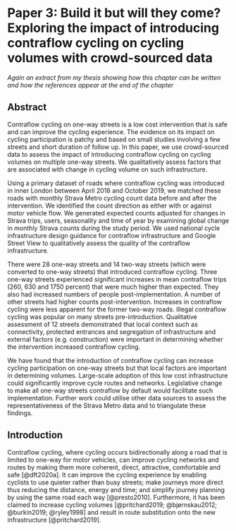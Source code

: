 # Paper 3: Build it but will they come? Exploring the impact of introducing contraflow cycling on cycling volumes with crowd-sourced data {#sec-Chapter4}

*Again an extract from my thesis showing how this chapter can be written and how the references appear at the end of the chapter*

## Abstract

Contraflow cycling on one-way streets is a low cost intervention that is safe and can improve the cycling experience. The evidence on its impact on cycling participation is patchy and based on small studies involving a few streets and short duration of follow up. In this paper, we use crowd-sourced data to assess the impact of introducing contraflow cycling on cycling volumes on multiple one-way streets. We qualitatively assess factors that are associated with change in cycling volume on such infrastructure.

Using a primary dataset of roads where contraflow cycling was introduced in inner London between April 2018 and October 2019, we matched these roads with monthly Strava Metro cycling count data before and after the intervention. We identified the count direction as either with or against motor vehicle flow. We generated expected counts adjusted for changes in Strava trips, users, seasonality and time of year by examining global change in monthly Strava counts during the study period. We used national cycle infrastructure design guidance for contraflow infrastructure and Google Street View to qualitatively assess the quality of the contraflow infrastructure.

There were 28 one-way streets and 14 two-way streets (which were converted to one-way streets) that introduced contraflow cycling. Three one-way streets experienced significant increases in mean contraflow trips (260, 630 and 1750 percent) that were much higher than expected. They also had increased numbers of people post-implementation. A number of other streets had higher counts post-intervention. Increases in contraflow cycling were less apparent for the former two-way roads. Illegal contraflow cycling was popular on many streets pre-introduction. Qualitative assessment of 12 streets demonstrated that local context such as connectivity, protected entrances and segregation of infrastructure and external factors (e.g. construction) were important in determining whether the intervention increased contraflow cycling.

We have found that the introduction of contraflow cycling can increase cycling participation on one-way streets but that local factors are important in determining volumes. Large-scale adoption of this low cost infrastructure could significantly improve cycle routes and networks. Legislative change to make all one-way streets contraflow by default would facilitate such implementation. Further work could utilise other data sources to assess the representativeness of the Strava Metro data and to triangulate these findings.

## Introduction

Contraflow cycling, where cycling occurs bidirectionally along a road that is limited to one-way for motor vehicles, can improve cycling networks and routes by making them more coherent, direct, attractive, comfortable and safe [@dft2020a]. It can improve the cycling experience by enabling cyclists to use quieter rather than busy streets; make journeys more direct thus reducing the distance, energy and time; and simplify journey planning by using the same road each way [@presto2010]. Furthermore, it has been claimed to increase cycling volumes [@pritchard2019; @bjørnskau2012; @burkin2019; @ryley1998] and result in route substitution onto the new infrastructure [@pritchard2019].

